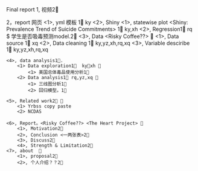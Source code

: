 Final report
1, 视频2⃣️

2，report 网页
    <1>, yml 模板 <Prevalence Trend of Suicide Commitments>  <Vehicle Collision in New York City>1⃣️ ky
    <2>, Shiny
        <1>, statewise plot <Shiny:  Prevalence Trend of Suicide Commitments> 1⃣️ ky,xh
        <2>, Regression1⃣️ rq $ 学生是否吸毒预测model.2⃣️  <Evicted in Brooklyn>
    <3>, Data <Risky Coffee??> 🍦
        <1>, Data source 1⃣️ xq
        <2>, Data cleaning 1⃣️ ky,yz,xh,rq,xq
        <3>, Variable desciribe 1⃣️ ky,yz,xh,rq,xq
      
    <4>, data analysis1⃣️.   
        <1> Data exploration1⃣️  ky，xh 🍦
            <1> 美国总体毒品使用分析1⃣️
        <2> Data analysis1⃣️ rq,yz,xq 🍦
            <1> 三线图分析1⃣️
            <2> 回归模型。1⃣️

    <5>, Related work2⃣️ 🍦
        <1> Yrbss copy paste
        <2> NCDAS
        
    <6>, Report。<Risky Coffee??> <The Heart Project> 🍦
        <1>, Motivation2⃣️
        <2>, Conclusion <一两张表>2⃣️
        <3>, Discuss2⃣️
        <4>, Strength & Limitation2⃣️
    <7>, about  🍦
        <1>, proposal2⃣️
        <2>, 个人介绍？？2⃣️
 
        


